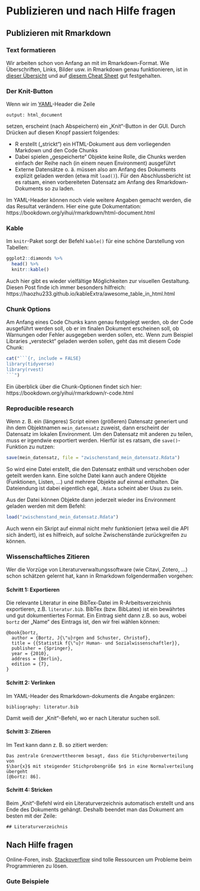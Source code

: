# Publizieren und nach Hilfe fragen

## Publizieren mit Rmarkdown

### Text formatieren

Wir arbeiten schon von Anfang an mit im Rmarkdown-Format. Wie Überschriften, Links, Bilder usw. in Rmarkdown genau funktionieren, ist in [dieser Übersicht](https://rmarkdown.rstudio.com/authoring_basics.html) und auf [diesem Cheat Sheet](https://github.com/rstudio/cheatsheets/blob/master/rmarkdown-2.0.pdf) gut festgehalten.

### Der Knit-Button

Wenn wir im [YAML](https://de.wikipedia.org/wiki/YAML)-Header die Zeile 

```
output: html_document
```

setzen, erscheint (nach Abspeichern) ein „Knit“-Button in der GUI. Durch Drücken auf diesen Knopf passiert folgendes:

- R erstellt („strickt“) ein HTML-Dokument aus dem vorliegenden Markdown und den Code Chunks
- Dabei spielen „gespeicherte“ Objekte keine Rolle, die Chunks werden einfach der Reihe nach (in einem neuen Environment) ausgeführt
- Externe Datensätze o. ä. müssen also am Anfang des Dokuments explizit geladen werden (etwa mit `load()`). Für den Abschlussbericht ist es ratsam, einen vorbereiteten Datensatz am Anfang des Rmarkdown-Dokuments so zu laden.

Im YAML-Header können noch viele weitere Angaben gemacht werden, die das Resultat verändern. Hier eine gute Dokumentation: https://bookdown.org/yihui/rmarkdown/html-document.html

### Kable

Im `knitr`-Paket sorgt der Befehl `kable()` für eine schöne Darstellung von Tabellen:

```r
ggplot2::diamonds %>%
  head() %>%
  knitr::kable()
```

Auch hier gibt es wieder vielfältige Möglichkeiten zur visuellen Gestaltung. Diesen Post finde ich immer besonders hilfreich: https://haozhu233.github.io/kableExtra/awesome_table_in_html.html

### Chunk Options

Am Anfang eines Code Chunks kann genau festgelegt werden, ob der Code ausgeführt werden soll, ob er im finalen Dokument erscheinen soll, ob Warnungen oder Fehler ausgegeben werden sollen, etc. Wenn zum Beispiel Libraries „versteckt“ geladen werden sollen, geht das mit diesem Code Chunk:

```r
cat("```{r, include = FALSE}
library(tidyverse)
library(rvest)
```")
```

Ein überblick über die Chunk-Optionen findet sich hier: https://bookdown.org/yihui/rmarkdown/r-code.html

### Reproducible research

Wenn z. B. ein (längeres) Script einen (größeren) Datensatz generiert und ihn dem Objektnamen `mein_datensatz` zuweist, dann erscheint der Datensatz im lokalen Environment. Um den Datensatz mit anderen zu teilen, muss er irgendwie exportiert werden. Hierfür ist es ratsam, die `save()`-Funktion zu nutzen:

```r
save(mein_datensatz, file = "zwischenstand_mein_datensatz.Rdata")
```

So wird eine Datei erstellt, die den Datensatz enthält und verschoben oder geteilt werden kann. Eine solche Datei kann auch andere Objekte (Funktionen, Listen, ...) und mehrere Objekte auf einmal enthalten. Die Dateiendung ist dabei eigentlich egal, `.Rdata` scheint aber Usus zu sein.

Aus der Datei können Objekte dann jederzeit wieder ins Environment geladen werden mit dem Befehl:

```r
load("zwischenstand_mein_datensatz.Rdata")
```

Auch wenn ein Skript auf einmal nicht mehr funktioniert (etwa weil die API sich ändert), ist es hilfreich, auf solche Zwischenstände zurückgreifen zu können.

### Wissenschaftliches Zitieren

Wer die Vorzüge von Literaturverwaltungssoftware (wie Citavi, Zotero, ...) schon schätzen gelernt hat, kann in Rmarkdown folgendermaßen vorgehen:

#### Schritt 1: Exportieren

Die relevante Literatur in eine BibTex-Datei im R-Arbeitsverzeichnis exportieren, z.B. `literatur.bib`. BibTex (bzw. BibLatex) ist ein bewährtes und gut dokumentiertes Format. Ein Eintrag sieht dann z.B. so aus, wobei `bortz` der „Name“ des Eintrags ist, den wir frei wählen können:

```
@book{bortz,
  author = {Bortz, J{\"u}rgen and Schuster, Christof},
  title = {{Statistik f{\"u}r Human- und Sozialwissenschaftler}},
  publisher = {Springer},
  year = {2010},
  address = {Berlin},
  edition = {7},
}
```

#### Schritt 2: Verlinken

Im YAML-Header des Rmarkdown-dokuments die Angabe ergänzen:

```
bibliography: literatur.bib
```

Damit weiß der „Knit“-Befehl, wo er nach Literatur suchen soll.

#### Schritt 3: Zitieren

Im Text kann dann z. B. so zitiert werden:

```
Das zentrale Grenzwerttheorem besagt, dass die Stichprobenverteilung von
$\bar{x}$ mit steigender Stichprobengröße $n$ in eine Normalverteilung übergeht
[@bortz: 86].
```

#### Schritt 4: Stricken

Beim „Knit“-Befehl wird ein Literaturverzeichnis automatisch erstellt und ans Ende des Dokuments gehängt. Deshalb beendet man das Dokument am besten mit der Zeile:

```
## Literaturverzeichnis
```

## Nach Hilfe fragen

Online-Foren, insb. [Stackoverflow](https://stackoverflow.com) sind tolle Ressourcen um Probleme beim Programmieren zu lösen.

### Gute Beispiele

